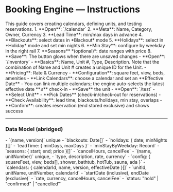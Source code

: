 # Booking Engine — Instructions

<Callout title="Introduction">
  This guide covers creating calendars, defining units, and testing reservations.
</Callout>

<StepCard title="Create & Manage Calendars" description="Define rules, blackouts, holidays, seasons, and pricing.">
  1. **Open**: `/calendar`  
  2. **Meta**: Name, Category, Owner, Currency  
  3. **Lead Time**: min/max days in advance  
  4. **Blackouts**: select dates in *Blackout* mode  
  5. **Holidays**: select in *Holiday* mode and set min nights  
  6. **Min Stay**: configure by weekday in the right rail  
  7. **Seasons** *(optional)*: date ranges with price  
  8. **Save**: The button glows when there are unsaved changes  
</StepCard>

<StepCard title="Define Units (Inventory)" description="Create rooms, villas, cabins, and link calendars with effective dates.">
  - **Open**: `/inventory`  
  - **Basics**: Name, Unit #, Type, Description. Note that the combination of Name and Unit # creates a unique ID for the Unit. 
  - **Pricing**: Rate & Currency  
  - **Configuration**: square feet, view, beds, amenities  
  - **Link Calendars**: choose a calendar and set an **Effective Date**  
  - You can link multiple calendars; the engine auto-selects the latest effective date **≤** check-in  
  - **Save** the unit  
</StepCard>

<StepCard title="Test Reservations" description="Simulate availability and confirm bookings that persist to the database.">
  - **Open**: `/test`  
  - **Select Unit**  
  - **Pick Dates** (check-in/check-out for reservations)  
  - **Check Availability**: lead time, blackouts/holidays, min stay, overlaps  
  - **Confirm**: creates reservation (end stored exclusive) and shows success
</StepCard>

---

### Data Model (abridged)

<Callout title="Calendar Model">
  - `(name, version)` unique  
  - `blackouts: Date[]`  
  - `holidays: { date; minNights }[]`  
  - `leadTime: { minDays, maxDays }`  
  - `minStayByWeekday: Record<string, number>`  
  - `seasons: { start; end; price }[]`  
  - `cancelHours, cancelFee`
</Callout>

<Callout title="Unit Model">
  - `(name, unitNumber)` unique, 
  - `type, description, rate, currency`  
  - `config: { squareFeet, view, beds[], shower, bathtub, hotTub, sauna, ada }`  
  - `calendars: { calendarId, name, version, effectiveDate }[]`
</Callout>

<Callout title="Reservation Model - managed by AI">
  - `unitId, unitName, unitNumber, calendarId`  
  - `startDate (inclusive), endDate (exclusive)`  
  - `rate, currency, cancelHours, cancelFee`  
  - `status: "hold" | "confirmed" | "cancelled"`
</Callout>
